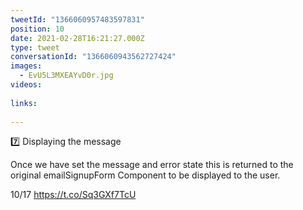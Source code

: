 ```yaml
---
tweetId: "1366060957483597831"
position: 10
date: 2021-02-28T16:21:27.000Z
type: tweet
conversationId: "1366060943562727424"
images:
  - EvU5L3MXEAYvD0r.jpg
videos:
  
links:
  
---
```

7️⃣ Displaying the message

Once we have set the message and error state this is returned to the original emailSignupForm Component to be displayed to the user.

10/17 https://t.co/Sq3GXf7TcU

